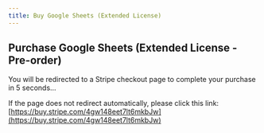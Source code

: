 ```yaml
---
title: Buy Google Sheets (Extended License)
---
```



<Head>
  <meta httpEquiv="refresh" content="5; url='https://buy.stripe.com/4gw148eet7lt6mkbJw'" />
</Head>

## Purchase Google Sheets (Extended License - Pre-order)

You will be redirected to a Stripe checkout page to complete your purchase in 5 seconds...

If the page does not redirect automatically, please click this link: [https://buy.stripe.com/4gw148eet7lt6mkbJw](https://buy.stripe.com/4gw148eet7lt6mkbJw)
